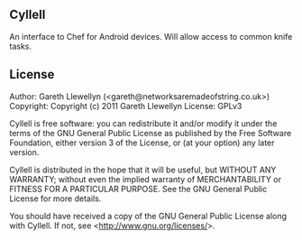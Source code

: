 == Cyllell ==

An interface to Chef for Android devices. Will allow access to common knife tasks.

== License ==

Author: Gareth Llewellyn (<gareth@networksaremadeofstring.co.uk>)
Copyright: Copyright (c) 2011 Gareth Llewellyn
License: GPLv3 

Cyllell is free software: you can redistribute it and/or modify
it under the terms of the GNU General Public License as published by
the Free Software Foundation, either version 3 of the License, or
(at your option) any later version.

Cyllell is distributed in the hope that it will be useful,
but WITHOUT ANY WARRANTY; without even the implied warranty of
MERCHANTABILITY or FITNESS FOR A PARTICULAR PURPOSE.  See the
GNU General Public License for more details.

You should have received a copy of the GNU General Public License
along with Cyllell.  If not, see <http://www.gnu.org/licenses/>.